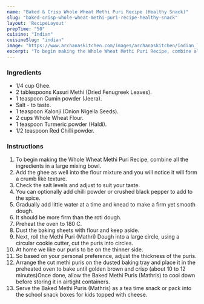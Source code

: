 ---
name: "Baked & Crisp Whole Wheat Methi Puri Recipe (Healthy Snack)"
slug: "baked-crisp-whole-wheat-methi-puri-recipe-healthy-snack"
layout: 'RecipeLayout'
prepTime: "50"
cuisine: "Indian"
cuisineSlug: "indian"
image: "https://www.archanaskitchen.com/images/archanaskitchen/Indian_Tea_Time_Snacks/Baked_and_Crisp_Whole_Wheat_Methi_Puri_Recipe_Healthy_Snack-3_1600.jpg"
excerpt: "To begin making the Whole Wheat Methi Puri Recipe, combine all the ingredients in a large mixing bowl"
---

### Ingredients

- 1/4 cup Ghee.
- 2 tablespoons Kasuri Methi (Dried Fenugreek Leaves).
- 1 teaspoon Cumin powder (Jeera).
- Salt - to taste.
- 1 teaspoon Kalonji (Onion Nigella Seeds).
- 2 cups Whole Wheat Flour.
- 1 teaspoon Turmeric powder (Haldi).
- 1/2 teaspoon Red Chilli powder.

### Instructions

1. To begin making the Whole Wheat Methi Puri Recipe, combine all the ingredients in a large mixing bowl.
1. Add the ghee as well into the flour mixture and you will notice it will form a crumb like texture.
1. Check the salt levels and adjust to suit your taste.
1. You can optionally add chilli powder or crushed black pepper to add to the spice.
1. Gradually add little water at a time and knead to make a firm yet smooth dough.
1. It should be more firm than the roti dough.
1. Preheat the oven to 180 C.
1. Dust the baking sheets with flour and keep aside.
1. Next, roll the  Methi Puri (Mathri) Dough into a large circle, using a circular cookie cutter, cut the puris into circles.
1. At home we like our puris to be on the thinner side.
1. So based on your personal preference, adjust the thickness of the puris.
1. Arrange the cut methi puris on the dusted baking tray and place it in the preheated oven to bake until golden brown and crisp (about 10 to 12 minutes)Once done, allow the Baked Methi Puris (Mathris) to cool down before storing it in airtight containers.
1. Serve the Baked Methi Puris (Mathris) as a tea time snack or pack into the school snack boxes for kids topped with cheese.
